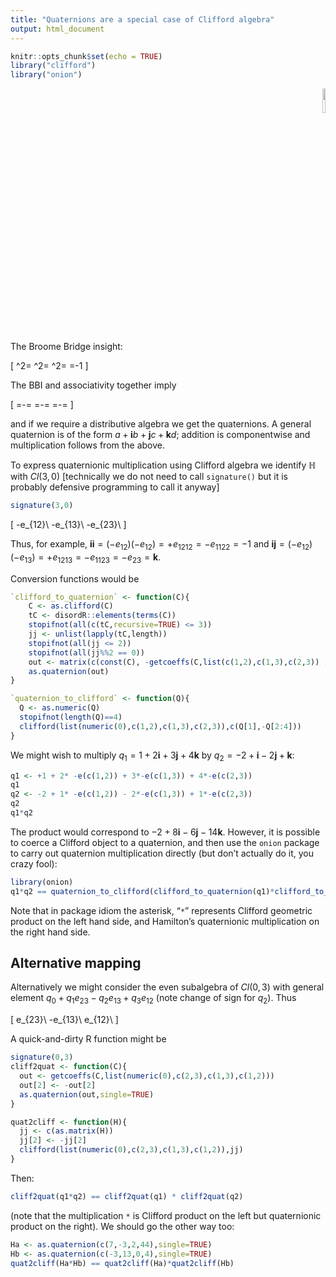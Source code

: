 ```yaml
---
title: "Quaternions are a special case of Clifford algebra"
output: html_document
---
```


```r
knitr::opts_chunk$set(echo = TRUE)
library("clifford")
library("onion")
```

<p style="text-align: right;">
![](`r system.file("help/figures/clifford.png", package = "clifford")`){width=10%}
</p>

The Broome Bridge insight:

\[
\mathbf{i}^2=
\mathbf{j}^2=
\mathbf{k}^2=
\mathbf{i}\mathbf{j}\mathbf{k}=-1
\]

The BBI and associativity together imply

\[
\mathbf{j}\mathbf{k}=-\mathbf{k}\mathbf{j}=\mathbf{i}\qquad
\mathbf{k}\mathbf{i}=-\mathbf{i}\mathbf{k}=\mathbf{j}\qquad
\mathbf{i}\mathbf{j}=-\mathbf{j}\mathbf{i}=\mathbf{k}\qquad
\]

and if we require a distributive algebra we get the quaternions.  A
general quaternion is of the form
$a+\mathbf{i}b+\mathbf{j}c+\mathbf{k}d$; addition is componentwise and
multiplication follows from the above.

To express quaternionic multiplication using Clifford algebra we
identify $\mathbb{H}$ with $Cl(3,0)$ [technically we do not need to
call `signature()` but it is probably defensive programming to call it
anyway]

```r
signature(3,0)
```

\[
\mathbf{i}\leftrightarrow -e_{12}\\
\mathbf{j}\leftrightarrow -e_{13}\\
\mathbf{k}\leftrightarrow -e_{23}\\
\]

Thus, for example,
$\mathbf{ii}=(-e_{12})(-e_{12})=+e_{1212}=-e_{1122}=-1$ and
$\mathbf{ij}=(-e_{12})(-e_{13})=+e_{1213}=-e_{1123}=-e_{23}=\mathbf{k}$.

Conversion functions would be

```r
`clifford_to_quaternion` <- function(C){
    C <- as.clifford(C)
    tC <- disordR::elements(terms(C))
    stopifnot(all(c(tC,recursive=TRUE) <= 3))
    jj <- unlist(lapply(tC,length))
    stopifnot(all(jj <= 2))
    stopifnot(all(jj%%2 == 0))
    out <- matrix(c(const(C), -getcoeffs(C,list(c(1,2),c(1,3),c(2,3)) )))
    as.quaternion(out)
}

`quaternion_to_clifford` <- function(Q){
  Q <- as.numeric(Q)
  stopifnot(length(Q)==4)
  clifford(list(numeric(0),c(1,2),c(1,3),c(2,3)),c(Q[1],-Q[2:4]))
}
```

We might wish to multiply $q_1=1+2\mathbf{i}+3\mathbf{j}+4\mathbf{k}$
by $q_2=-2+\mathbf{i}-2\mathbf{j}+\mathbf{k}$:
  

```r
q1 <- +1 + 2* -e(c(1,2)) + 3*-e(c(1,3)) + 4*-e(c(2,3))
q1
q2 <- -2 + 1* -e(c(1,2)) - 2*-e(c(1,3)) + 1*-e(c(2,3))
q2
q1*q2
```

The product would correspond to $-2+8\mathbf{i} -6\mathbf{j}
-14\mathbf{k}$.  However, it is possible to coerce a Clifford object
to a quaternion, and then use the `onion` package to carry out
quaternion multiplication directly (but don't actually do it, you
crazy fool):

```r
library(onion)
q1*q2 == quaternion_to_clifford(clifford_to_quaternion(q1)*clifford_to_quaternion(q2))
```

Note that in package idiom the asterisk, "`*`" represents Clifford
geometric product on the left hand side, and Hamilton's quaternionic
multiplication on the right hand side.


## Alternative mapping

Alternatively we might consider the even subalgebra of $Cl(0,3)$ with
general element $q_0 + q_1e_{23} -q_2e_{13} + q_3e_{12}$ (note change
of sign for $q_2$).  Thus

\[
\mathbf{i}\leftrightarrow e_{23}\\
\mathbf{j}\leftrightarrow -e_{13}\\
\mathbf{k}\leftrightarrow e_{12}\\
\]


A quick-and-dirty R function might be


```r
signature(0,3)
cliff2quat <- function(C){
  out <- getcoeffs(C,list(numeric(0),c(2,3),c(1,3),c(1,2)))
  out[2] <- -out[2]
  as.quaternion(out,single=TRUE)
}

quat2cliff <- function(H){
  jj <- c(as.matrix(H))
  jj[2] <- -jj[2]
  clifford(list(numeric(0),c(2,3),c(1,3),c(1,2)),jj)
}
```

Then:

```r
cliff2quat(q1*q2) == cliff2quat(q1) * cliff2quat(q2)
```

(note that the multiplication `*` is Clifford product on the left but
quaternionic product on the right).  We should go the other way too:

```r
Ha <- as.quaternion(c(7,-3,2,44),single=TRUE)
Hb <- as.quaternion(c(-3,13,0,4),single=TRUE)
quat2cliff(Ha*Hb) == quat2cliff(Ha)*quat2cliff(Hb)
```